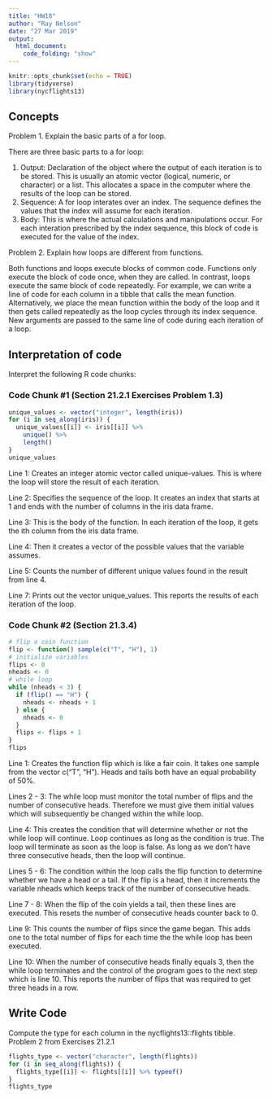 ```yaml
---
title: "HW18"
author: "Ray Nelson"
date: "27 Mar 2019"
output:
  html_document:
    code_folding: "show"
---
```


```r
knitr::opts_chunk$set(echo = TRUE)
library(tidyverse)
library(nycflights13)
```

## Concepts  

Problem 1.  Explain the basic parts of a for loop.  

There are three basic parts to a for loop:  

1.  Output: Declaration of the object where the output of each iteration is to be stored. This is usually an atomic vector (logical, numeric, or character) or a list. This allocates a space in the computer where the results of the loop can be stored.
1.  Sequence: A for loop interates over an index. The sequence defines the values that the index will assume for each iteration.
1.  Body: This is where the actual calculations and manipulations occur. For each interation prescribed by the index sequence, this block of code is executed for the value of the index.  


Problem 2.  Explain how loops are different from functions.  

Both functions and loops execute blocks of common code. Functions only execute the block of code once, when they are called. In contrast, loops execute the same block of code repeatedly. For example, we can write a line of code for each column in a tibble that calls the mean function. Alternatively, we place the mean function within the body of the loop and it then gets called repeatedly as the loop cycles through its index sequence. New arguments are passed to the same line of code during each iteration of a loop.  
    
## Interpretation of code  

Interpret the following R code chunks: 

### Code Chunk #1 (Section 21.2.1 Exercises Problem 1.3)

```r
unique_values <- vector("integer", length(iris))
for (i in seq_along(iris)) {
  unique_values[[i]] <- iris[[i]] %>% 
    unique() %>% 
    length()
}
unique_values
```

Line 1: Creates an integer atomic vector called unique-values. This is where the loop will store the result of each iteration.  

Line 2: Specifies the sequence of the loop. It creates an index that starts at 1 and ends with the number of columns in the iris data frame.  

Line 3: This is the body of the function. In each iteration of the loop, it gets the ith column from the iris data frame.  

Line 4: Then it creates a vector of the possible values that the variable assumes.   

Line 5: Counts the number of different unique values found in the result from line 4.   

Line 7: Prints out the vector unique_values. This reports the results of each iteration of the loop.  

### Code Chunk #2 (Section 21.3.4)

```r
# flip a coin function
flip <- function() sample(c("T", "H"), 1)
# initialize variables
flips <- 0
nheads <- 0
# while loop
while (nheads < 3) {
  if (flip() == "H") {
    nheads <- nheads + 1
  } else {
    nheads <- 0
  }
  flips <- flips + 1
}
flips
```  

Line 1: Creates the function flip which is like a fair coin. It takes one sample from the vector c("T", "H"). Heads and tails both have an equal probability of 50%.  

Lines 2 - 3: The while loop must monitor the total number of flips and the number of consecutive heads. Therefore we must give them initial values which will subsequently be changed within the while loop.  

Line 4: This creates the condition that will determine whether or not the while loop will continue. Loop continues as long as the condition is true. The loop will terminate as soon as the loop is false. As long as we don't have three consecutive heads, then the loop will continue.  

Lines 5 - 6: The condition within the loop calls the flip function to determine whether we have a head or a tail. If the flip is a head, then it increments the variable nheads which keeps track of the number of consecutive heads.

Line 7 - 8:  When the flip of the coin yields a tail, then these lines are executed. This resets the number of consecutive heads counter back to 0.  

Line 9: This counts the number of flips since the game began. This adds one to the total number of flips for each time the the while loop has been executed.  

Line 10:  When the number of consecutive heads finally equals 3, then the while loop terminates and the control of the program goes to the next step which is line 10. This reports the number of flips that was required to get three heads in a row.  

## Write Code

Compute the type for each column in the nycflights13::flights tibble. Problem 2 from Exercises 21.2.1

```r
flights_type <- vector("character", length(flights))
for (i in seq_along(flights)) {
  flights_type[[i]] <- flights[[i]] %>% typeof()
}
flights_type
```

